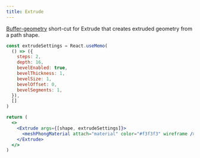 ```yaml
---
title: Extrude
---
```


[Buffer-geometry](https://threejs.org/docs/index.html#api/en/core/BufferGeometry) short-cut for Extrude that creates extruded geometry from a path shape.

```jsx
const extrudeSettings = React.useMemo(
  () => ({
    steps: 2,
    depth: 16,
    bevelEnabled: true,
    bevelThickness: 1,
    bevelSize: 1,
    bevelOffset: 0,
    bevelSegments: 1,
  }),
  []
)

return (
  <>
    <Extrude args={[shape, extrudeSettings]}>
      <meshPhongMaterial attach="material" color="#f3f3f3" wireframe />
    </Extrude>
  </>
)
```

<StoryBook lib="drei" id="shapes-extrude--extrude-st" />
